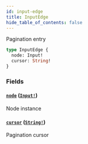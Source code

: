 ```yaml
---
id: input-edge
title: InputEdge
hide_table_of_contents: false
---
```



Pagination entry

```graphql
type InputEdge {
  node: Input!
  cursor: String!
}
```


### Fields

#### [`node`](#) ([`Input!`](/cartesi-rollups/next/api/graphql/objects/input))

Node instance


#### [`cursor`](#) ([`String!`](/cartesi-rollups/next/api/graphql/scalars/string))

Pagination cursor




